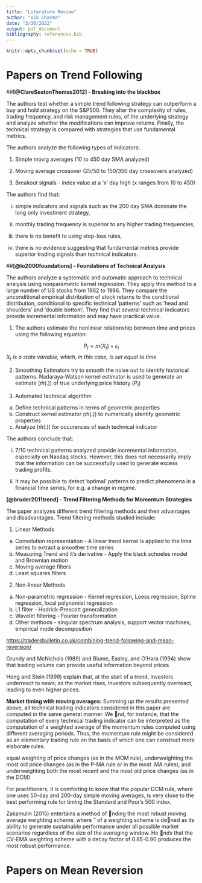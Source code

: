 ```yaml
---
title: "Literature Review"
author: "Vik Sharma"
date: "3/30/2022"
output: pdf_document
bibliography: references.bib
---
```


```r
knitr::opts_chunk$set(echo = TRUE)
```

# Papers on Trend Following 

##**[@ClareSeatonThomas2012] - Breaking into the blackbox**

The authors test whether a simple trend following strategy can outperform a buy 
and hold strategy on the S&P500. They alter the complexity of rules, trading
frequency, and risk management rules, of the underlying strategy and analyze
whether the modifications can improve returns. Finally, the technical strategy 
is compared with strategies that use fundamental metrics. 

The authors analyze the following types of indicators:

1) Simple movig averages (10 to 450 day SMA analyzed)

2) Moving average crossover (25/50 to 150/350 day crossovers analyzed)

3) Breakout signals - index value at a 'x' day high (x ranges from 10 to 450)

The authors find that:

i) simple indicators and signals such as the 200 day SMA dominate the long only
investment strategy, 

ii) monthly trading frequency is superior to any higher trading frequencies, 

iii) there is no benefit to using stop-loss rules, 

iv) there is no evidence suggesting that fundamental metrics provide superior
trading signals than technical indicators. 


##**[@lo2000foundations] - Foundations of Technical Analysis** 

The authors analyze a systematic and automatic approach to technical analysis 
using nonparametric kernel regression. They apply this method to a large number 
of US stocks from 1962 to 1996. They compare the unconditional empirical 
distribution of stock returns to the conditional distribution, conditional to 
specific technical 'patterns' such as 'head and shoulders' and 'double bottom'. 
They find that several technical indicators provide incremental information and 
may have practical value. 

1) The authors estimate the nonlinear relationship between time and prices using 
the following equation: 

$$ P_{t} = m(X_{t}) + \epsilon_t $$
*$X_{t}$ is a state variable, which, in this case, is set equal to time* 

2) Smoothing Estimators try to smooth the noise out to identify historical 
patterns. Nadaraya-Watson kernel estimator is used to generate an estimate 
($\hat{m}(.)$) of true underlying price history (${P_{t}}$)

3) Automated technical algorithm 
a) Define technical patterns in terms of geometric properties 
b) Construct kernel estimator ($\hat{m}(.)$) to numerically identify geometric 
properties 
c) Analyze ($\hat{m}(.)$) for occurences of each technical indicator 

The authors conclude that: 

i) 7/10 technical patterns analyzed provide incremental information, especially 
on Nasdaq stocks. However, this does not necessarily imply that the information 
can be successfully used to generate excess trading profits. 

ii) It may be possible to detect 'optimal' patterns to predict phenomena in a 
financial time series, for e.g. a change in regime. 

**[@bruder2011trend] - Trend Filtering Methods for Momentum Strategies**

The paper analyzes different trend filtering methods and their advantages and 
disadvantages. Trend filtering methods studied include: 

1) Linear Methods 
a) Convolution representation - A linear trend kernel is applied to the time 
series to extract a smoother time series 
b) Measuring Trend and it's derivative - Apply the black schoeles model and 
Brownian motion
c) Moving average filters 
d) Least squares filters 

2) Non-linear Methods 
a) Non-parametric regression - Kernel regression, Loess regression, Spline 
regression, local polynomial regression
b) L1 filter - Hodrick-Prescott generalization
c) Wavelet filtering - Fourier transformation 
d) Other methods - singular spectrum analysis, support vector machines, empirical mode decomposition 

[https://tradersbulletin.co.uk/combining-trend-following-and-mean-reversion/](Combining trend and mean reversion)

Grundy and McNichols (1989) and Blume, Easley,
and O’Hara (1994) show that trading volume can provide useful information beyond prices

Hong and Stein (1999) explain that, at the
start of a trend, investors underreact to news; as the market rises, investors subsequently overreact,
leading to even higher prices.

**Market timing with moving averages:**
Summing up the results presented above, all technical trading indicators considered in this
paper are computed in the same general manner. We nd, for instance, that the computation
of every technical trading indicator can be interpreted as the computation of a weighted average
of the momentum rules computed using different averaging periods. Thus, the momentum rule
might be considered as an elementary trading rule on the basis of which one can construct
more elaborate rules.

equal weighting of price changes (as in the MOM rule), underweighting the most old price changes (as in the P-MA
rule or in the most .MA rules), and underweighting both the most recent and the most old
price changes (as in the DCM)

For practitioners, it is comforting to know that the popular DCM rule, where one
uses 50-day and 200-day simple moving averages, is very close to the best performing rule for
timing the Standard and Poor's 500 index.

Zakamulin (2015) entertains a method of nding
the most robust moving average weighting scheme, where \robustness" of a weighting scheme
is dened as its ability to generate sustainable performance under all possible market scenarios
regardless of the size of the averaging window. He nds that the CV-EMA weighting scheme
with a decay factor of 0.85-0.90 produces the most robust performance.

# Papers on Mean Reversion 
